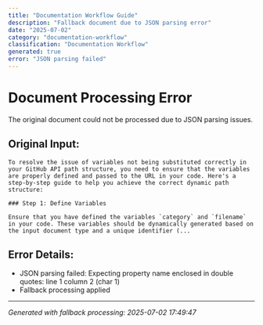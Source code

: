 ```yaml
---
title: "Documentation Workflow Guide"
description: "Fallback document due to JSON parsing error"
date: "2025-07-02"
category: "documentation-workflow"
classification: "Documentation Workflow"
generated: true
error: "JSON parsing failed"
---
```


# Document Processing Error

The original document could not be processed due to JSON parsing issues.

## Original Input:
```
To resolve the issue of variables not being substituted correctly in your GitHub API path structure, you need to ensure that the variables are properly defined and passed to the URL in your code. Here's a step-by-step guide to help you achieve the correct dynamic path structure:

### Step 1: Define Variables

Ensure that you have defined the variables `category` and `filename` in your code. These variables should be dynamically generated based on the input document type and a unique identifier (...
```

## Error Details:
- JSON parsing failed: Expecting property name enclosed in double quotes: line 1 column 2 (char 1)
- Fallback processing applied

---
*Generated with fallback processing: 2025-07-02 17:49:47*
